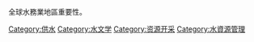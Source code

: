 全球水務業地區重要性。

[[Category:供水|Category:供水]]
[[Category:水文学|Category:水文学]]
[[Category:资源开采|Category:资源开采]]
[[Category:水資源管理|Category:水資源管理]]
